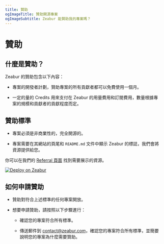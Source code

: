 ```yaml
---
title: 贊助
ogImageTitle: 贊助開源專案
ogImageSubtitle: Zeabur 能贊助我的專案嗎？
---
```


# 贊助

## 什麼是贊助？

Zeabur 的贊助包含以下內容：

- 專案的開發者計劃，贊助專案的所有貢獻者都可以免費使用一個月。

- 一定的量的 Credits 用來支付在 Zeabur 的用量費用和訂閱費用，數量根據專案的規模和貢獻者的貢獻程度而定。

## 贊助標準

- 專案必須是非商業性的，完全開源的。

- 專案需要在其網站的頁尾和 `README.md` 文件中顯示 Zeabur 的標誌，我們會將資源提供給您。

你可以在我們的 [Referral 頁面](https://dash.zeabur.com/account/referral) 找到需要展示的資源。

[![Deploy on Zeabur](https://zeabur.com/deployed-on-zeabur-dark.svg)](https://dash.zeabur.com/account/referral)

## 如何申請贊助

- 贊助對符合上述標準的任何專案開放。

- 想要申請贊助，請按照以下步驟進行：

    - 確認您的專案符合所有標準。

    - 傳送郵件到 contact@zeabur.com，確認您的專案符合所有標準，並簡要說明您的專案為什麼需要贊助。